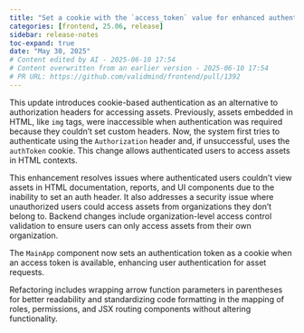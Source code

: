 ```yaml
---
title: "Set a cookie with the `access_token` value for enhanced authentication (#1392)"
categories: [frontend, 25.06, release]
sidebar: release-notes
toc-expand: true
date: "May 30, 2025"
# Content edited by AI - 2025-06-10 17:54
# Content overwritten from an earlier version - 2025-06-10 17:54
# PR URL: https://github.com/validmind/frontend/pull/1392
---
```


This update introduces cookie-based authentication as an alternative to authorization headers for accessing assets. Previously, assets embedded in HTML, like `img` tags, were inaccessible when authentication was required because they couldn't set custom headers. Now, the system first tries to authenticate using the `Authorization` header and, if unsuccessful, uses the `authToken` cookie. This change allows authenticated users to access assets in HTML contexts.

This enhancement resolves issues where authenticated users couldn't view assets in HTML documentation, reports, and UI components due to the inability to set an auth header. It also addresses a security issue where unauthorized users could access assets from organizations they don't belong to. Backend changes include organization-level access control validation to ensure users can only access assets from their own organization.

The `MainApp` component now sets an authentication token as a cookie when an access token is available, enhancing user authentication for asset requests.

Refactoring includes wrapping arrow function parameters in parentheses for better readability and standardizing code formatting in the mapping of roles, permissions, and JSX routing components without altering functionality.

<!--- VALIDATION SUMMARY
Content Type: title
Validation Status: CHECK
Attempts: 7
Last Validation: 2025-06-10 17:43:08
Result: The edited content improves upon the original by providing a clearer and more specific instruction. It uses the imperative form "Set" to directly instruct the reader, which is more engaging and actionable. Additionally, it specifies the purpose of setting the cookie—"for enhanced authentication"—whi...
Reedit Available: Yes
Reedit Message: The edited content improves upon the original by providing a clearer and more specific instruction. It uses the imperative form "Set" to directly instruct the reader, which is more engaging and action...
--->
